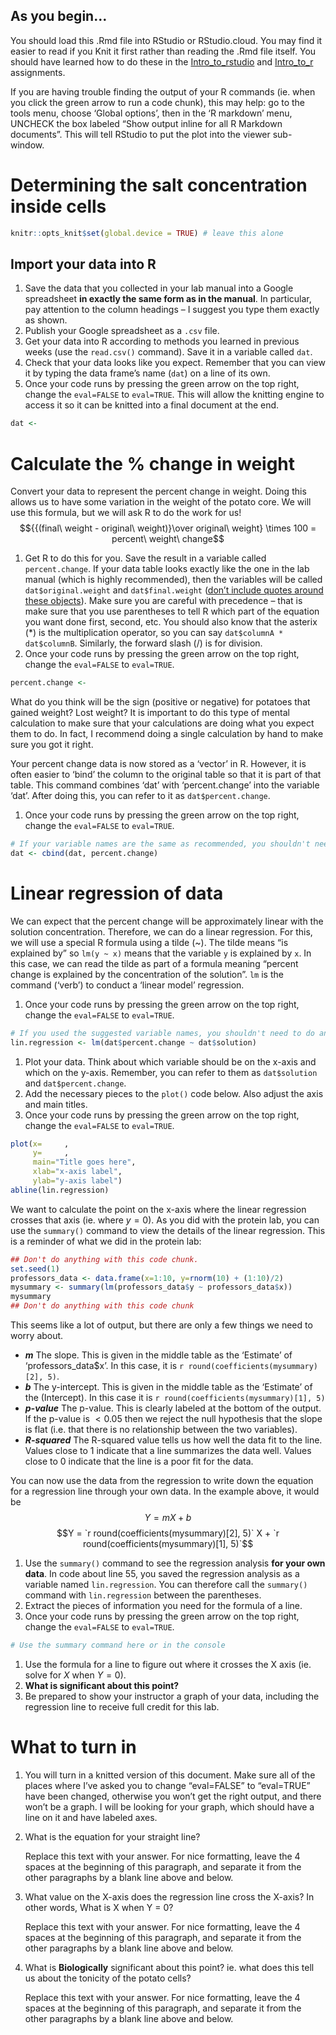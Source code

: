 ## As you begin...

You should load this .Rmd file into RStudio or RStudio.cloud. You may find it easier to read if you Knit it first rather than reading the .Rmd file itself. You should have learned how to do these in the [Intro_to_rstudio](https://senanu.github.io/b40/docs/labs/R/intro_to_rstudio.html) and [Intro_to_r](https://senanu.github.io/b40/docs/labs/R/intro_to_r.html) assignments.

If you are having trouble finding the output of your R commands (ie. when you click the green arrow to run a code chunk), this may help: go to the tools menu, choose 'Global options', then in the 'R markdown' menu, UNCHECK the box labeled "Show output inline for all R Markdown documents". This will tell RStudio to put the plot into the viewer sub-window.

# Determining the salt concentration inside cells

```r
knitr::opts_knit$set(global.device = TRUE) # leave this alone
```

## Import your data into R
1. Save the data that you collected in your lab manual into a Google spreadsheet **in exactly the same form as in the manual**. In particular, pay attention to the column headings -- I suggest you type them exactly as shown.
1. Publish your Google spreadsheet as a `.csv` file.
1. Get your data into R according to methods you learned in previous weeks (use the `read.csv()` command). Save it in a variable called `dat`.
1. Check that your data looks like you expect. Remember that you can view it by typing the data frame's name (`dat`) on a line of its own.
1. Once your code runs by pressing the green arrow on the top right, change the `eval=FALSE` to `eval=TRUE`. This will allow the knitting engine to access it so it can be knitted into a final document at the end.

```r
dat <-
```

# Calculate the % change in weight
Convert your data to represent the percent change in weight. Doing this allows us to have some variation in the weight of the potato core. We will use this formula, but we will ask R to do the work for us!
$${{(final\ weight - original\ weight)}\over original\ weight} \times 100 = percent\ weight\ change$$

1. Get R to do this for you. Save the result in a variable called `percent.change`. If your data table looks exactly like the one in the lab manual (which is highly recommended), then the variables will be called `dat$original.weight` and `dat$final.weight` ([don't include quotes around these objects](https://senanu.github.io/b40/docs/labs/R/r_faq.html#objects-and-quotes-in-r)). Make sure you are careful with precedence -- that is make sure that you use parentheses to tell R which part of the equation you want done first, second, etc. You should also know that the asterix (*) is the multiplication operator, so you can say `dat$columnA * dat$columnB`. Similarly, the forward slash (/) is for division.
1. Once your code runs by pressing the green arrow on the top right, change the `eval=FALSE` to `eval=TRUE`.


```r
percent.change <-
```

What do you think will be the sign (positive or negative) for potatoes that gained weight? Lost weight? It is important to do this type of mental calculation to make sure that your calculations are doing what you expect them to do. In fact, I recommend doing a single calculation by hand to make sure you got it right.

Your percent change data is now stored as a ‘vector’ in R. However, it is often easier to ‘bind’ the column to the original table so that it is part of that table. This command combines 'dat' with 'percent.change' into the variable 'dat'. After doing this, you can refer to it as `dat$percent.change`.

1. Once your code runs by pressing the green arrow on the top right, change the `eval=FALSE` to `eval=TRUE`.

```r
# If your variable names are the same as recommended, you shouldn't need to do anything with this code chunk.
dat <- cbind(dat, percent.change)
```

# Linear regression of data

We can expect that the percent change will be approximately linear with the solution concentration. Therefore, we can do a linear regression. For this, we will use a special R formula using a tilde (~). The tilde means "is explained by" so `lm(y ~ x)` means that the variable `y` is explained by `x`. In this case, we can read the tilde as part of a formula meaning “percent change is explained by the concentration of the solution”. `lm` is the command ('verb') to conduct a 'linear model' regression.

1. Once your code runs by pressing the green arrow on the top right, change the `eval=FALSE` to `eval=TRUE`.

```r
# If you used the suggested variable names, you shouldn't need to do anything here.
lin.regression <- lm(dat$percent.change ~ dat$solution)
```

1. Plot your data. Think about which variable should be on the x-axis and which on the y-axis. Remember, you can refer to them as `dat$solution` and `dat$percent.change`.
1. Add the necessary pieces to the `plot()` code below. Also adjust the axis and main titles.
1. Once your code runs by pressing the green arrow on the top right, change the `eval=FALSE` to `eval=TRUE`.

```r
plot(x=     ,
     y=     ,
     main="Title goes here",
     xlab="x-axis label",
     ylab="y-axis label")
abline(lin.regression)
```

We want to calculate the point on the x-axis where the linear regression crosses that axis (ie. where $y=0$). As you did with the protein lab, you can use the `summary()` command to view the details of the linear regression. This is a reminder of what we did in the protein lab:

```r
## Don't do anything with this code chunk.
set.seed(1)
professors_data <- data.frame(x=1:10, y=rnorm(10) + (1:10)/2)
mysummary <- summary(lm(professors_data$y ~ professors_data$x))
mysummary
## Don't do anything with this code chunk
```

This seems like a lot of output, but there are only a few things we need to worry about.

* __*m*__ The slope. This is given in the middle table as the 'Estimate' of 'professors_data$x'. In this case, it is `r round(coefficients(mysummary)[2], 5)`.
* __*b*__ The y-intercept. This is given in the middle table as the 'Estimate' of the (Intercept). In this case it is `r round(coefficients(mysummary)[1], 5)`
* __*p-value*__ The p-value. This is clearly labeled at the bottom of the output. If the p-value is $< 0.05$ then we reject the null hypothesis that the slope is flat (i.e. that there is no relationship between the two variables).
* __*R-squared*__ The R-squared value tells us how well the data fit to the line. Values close to 1 indicate that a line summarizes the data well. Values close to 0 indicate that the line is a poor fit for the data.

You can now use the data from the regression to write down the equation for a regression line through your own data. In the example above, it would be
$$Y = mX + b$$
$$Y = `r round(coefficients(mysummary)[2], 5)` X + `r round(coefficients(mysummary)[1], 5)`$$

1. Use the `summary()` command to see the regression analysis **for your own data**. In code about line 55, you saved the regression analysis as a variable named `lin.regression`. You can therefore call the `summary()` command with `lin.regression` between the parentheses.
1. Extract the pieces of information you need for the formula of a line.
1. Once your code runs by pressing the green arrow on the top right, change the `eval=FALSE` to `eval=TRUE`.

```r
# Use the summary command here or in the console
```

1. Use the formula for a line to figure out where it crosses the X axis (ie. solve for $X$ when $Y = 0$).
1. __What is significant about this point?__
1. Be prepared to show your instructor a graph of your data, including the regression line to receive full credit for this lab.

# What to turn in

1. You will turn in a knitted version of this document. Make sure all of the places where I've asked you to change "eval=FALSE" to "eval=TRUE" have been changed, otherwise you won't get the right output, and there won't be a graph. I will be looking for your graph, which should have a line on it and have labeled axes.

1. What is the equation for your straight line?

    Replace this text with your answer. For nice formatting, leave the 4 spaces at the beginning of this paragraph, and separate it from the other paragraphs by a blank line above and below.

1. What value on the X-axis does the regression line cross the X-axis? In other words, What is X when Y = 0?

    Replace this text with your answer. For nice formatting, leave the 4 spaces at the beginning of this paragraph, and separate it from the other paragraphs by a blank line above and below.

1. What is **Biologically** significant about this point? ie. what does this tell us about the tonicity of the potato cells?

    Replace this text with your answer. For nice formatting, leave the 4 spaces at the beginning of this paragraph, and separate it from the other paragraphs by a blank line above and below.
